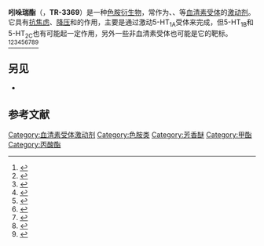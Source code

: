 {{Drugbox
| verifiedrevid = 449583242
| IUPAC_name = methyl 3-amino-2-(5-methoxy-1H-indol-3-yl)propanoate
| image = Indorenate_structure.png

<!--Clinical data-->
| tradename =  

<!--Identifiers-->
| CAS_number_Ref = {{cascite|correct|??}}
| CAS_number = 73758-06-2
| PubChem = 71987
| UNII_Ref = {{fdacite|correct|FDA}}
| UNII = AV9L041QA4
| ChemSpiderID_Ref = {{chemspidercite|changed|chemspider}}
| ChemSpiderID      = 64989

<!--Chemical data-->
| C=13 | H=16 | N=2 | O=3 
| molecular_weight = 248.277 g/mol
| smiles = COC(=O)C(CN)c1cnc(ccc2OC)c1c2
}}
{{medical}}
'''吲哚瑞酯'''（{{lang-en|Indorenate}}，'''TR-3369'''）是一种[[色胺|色胺]][[衍生物|衍生物]]，常作为{{le|5-HT1A受体|5-HT1A receptor|5-HT<sub>1A</sub>}}、{{le|5-HT1B受体|5-HT1B receptor|5-HT<sub>1B</sub>}}、{{le|5-HT2C受体|5-HT2C receptor|5-HT<sub>2C</sub>}}等[[血清素|血清素]][[受体_(生物化学)|受体]]的[[激动剂|激动剂]]。它具有[[抗焦虑药|抗焦虑]]、[[抗高血压药|降压]]和{{le|降食欲剂|anorectic|降食欲}}的作用，主要是通过激动5-HT<sub>1A</sub>受体来完成，但5-HT<sub>1B</sub>和5-HT<sub>2C</sub>也有可能起一定作用，另外一些非血清素受体也可能是它的靶标。<ref name="pmid6173531">{{cite journal |author=Antonaccio MJ, Kerwin L |title=On the effects and mechanism of action of the antihypertensive agent TR 3369 (5-methoxytryptamine beta-methylcarboxylate) in spontaneously hypertensive rats |journal=Journal of Cardiovascular Pharmacology |volume=3 |issue=6 |pages=1306–11 |year=1981 |pmid=6173531 |doi= |url=}}</ref><ref name="pmid3207999">{{cite journal |author=Schoeffter P, Hoyer D |title=Centrally acting hypotensive agents with affinity for 5-HT1A binding sites inhibit forskolin-stimulated adenylate cyclase activity in calf hippocampus |journal=[[British_Journal_of_Pharmacology|British Journal of Pharmacology]] |volume=95 |issue=3 |pages=975–85 |pmid=3207999 |pmc=1854240 |doi= |url=https://archive.org/details/sim_british-journal-of-pharmacology_1988-11_95_3/page/975|date=November 1988}}</ref><ref name="pmid1979877">{{cite journal |author=Fernández-Guasti A, Escalante A, Hong E, Agmo A |title=Behavioural actions of the serotonergic anxiolytic indorenate |journal=Pharmacology, Biochemistry, and Behavior |volume=37 |issue=1 |pages=83–8 |pmid=1979877 |doi= 10.1016/0091-3057(90)90045-J|url=https://archive.org/details/sim_pharmacology-biochemistry-and-behavior_1990-09_37_1/page/83|date=September 1990}}</ref><ref name="pmid1788330">{{cite journal |author=López Cabrera M, Velázquez Martínez DN, Prado R, García G, Ortiz R |title=Effects of the intracerebroventricular administration of indorenate and fenfluramine on spontaneous behavior and food intake in rats |journal=Proceedings of the Western Pharmacology Society |volume=34 |issue= |pages=465–8 |year=1991 |pmid=1788330 |doi= |url=https://archive.org/details/sim_proceedings-of-the-western-pharmacology-society_1991_34/page/465}}</ref><ref name="pmid10212554">{{cite journal |author=Velázquez-Martínez DN, López Cabrera M, Sánchez H, Ramírez JI, Hong E |title=Discriminative stimulus properties of indorenate, a serotonin agonist |journal=Journal of Psychiatry & Neuroscience : JPN |volume=24 |issue=2 |pages=122–30 |pmid=10212554 |pmc=1188992 |doi= |url=|date=March 1999}}</ref><ref name="pmid11277605">{{cite journal |author=Sánchez H, Velázquez-Martínez DN |title=Discriminative stimulus properties of indorenate, a 5-HT1A, 5-HT1B and 5-HT2C agonist: a study in rats |journal=Journal of Psychopharmacology (Oxford, England) |volume=15 |issue=1 |pages=29–36 |pmid=11277605 |doi= |url=|date=March 2001}}</ref><ref name="pmid12218511">{{cite journal |author=Miranda F, Orozco G, Velázquez-Martínez DN |title=Full substitution of the discriminative cue of a 5-HT(1A/1B/2C) agonist with the combined administration of a 5-HT(1B/2C) and a 5-HT(1A) agonist |journal=Behavioural Pharmacology |volume=13 |issue=4 |pages=303–11 |pmid=12218511 |doi= |url=|date=July 2002}}</ref><ref name="pmid12479957">{{cite journal |author=Miranda F, Hong E, Sánchez H, Velázquez-Martínez DN |title=Further evidence that the discriminative stimulus properties of indorenate are mediated by 5-HT 1A/1B/2C receptors |journal=Pharmacology, Biochemistry, and Behavior |volume=74 |issue=2 |pages=371–80 |pmid=12479957 |doi= 10.1016/S0091-3057(02)01010-9|url=https://archive.org/details/sim_pharmacology-biochemistry-and-behavior_2003-01_74_2/page/371|date=January 2003}}</ref><ref name="pmid16945183">{{cite journal |author=López-Meraz ML, Neri-Bazán L, Rocha L |title=Indorenate modifies a1-adrenergic and benzodiazepine receptor binding in the rat brain: an autoradiography study |journal=The Journal of Pharmacy and Pharmacology |volume=58 |issue=9 |pages=1243–8 |pmid=16945183 |doi=10.1211/jpp.58.9.0011 |url=|date=September 2006}}</ref>

== 另见 ==
* {{le|5-甲氧基色胺|5-Methoxytryptamine}}

== 参考文献 ==
{{Reflist}}
{{Serotonergics}}
{{色胺}}

[[Category:血清素受体激动剂|Category:血清素受体激动剂]]
[[Category:色胺类|Category:色胺类]]
[[Category:芳香醚|Category:芳香醚]]
[[Category:甲酯|Category:甲酯]]
[[Category:丙酸酯|Category:丙酸酯]]